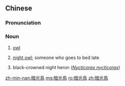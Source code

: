==Chinese==
{{zh-forms‎}}

===Pronunciation===
{{zh-pron
|mn=xm,qz,zz,lk,sx,tp,yl,tn,kh,km:àm-kong-chiáu
|cat=n
}}

===Noun===
{{zh-noun}}

# {{lb|zh|Min Nan}} [[owl]]
# {{lb|zh|Min Nan}} [[night owl]]; someone who goes to bed late
# {{lb|zh|Taiwanese Min Nan}} black-crowned night heron (''[[Nycticorax nycticorax]]'')

[[zh-min-nan:暗光鳥]]
[[mg:暗光鳥]]
[[ro:暗光鳥]]
[[zh:暗光鳥]]